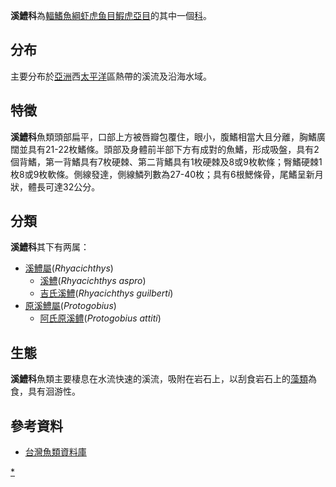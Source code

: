 {{Automatic taxobox
| image = Loach goby, Rhyacichthys aspro (Valenciennes, 1837) by M. L. Nievera.jpg
| image_width = 250px
| authority= Jordan, 1905
}}
'''溪鱧科'''為[[輻鰭魚綱|輻鰭魚綱]][[虾虎鱼目|虾虎鱼目]][[鰕虎亞目|鰕虎亞目]]的其中一個[[科|科]]。

==分布==
主要分布於[[亞洲|亞洲]]西[[太平洋|太平洋]]區熱帶的溪流及沿海水域。

==特徵==
'''溪鱧科'''魚類頭部扁平，口部上方被唇瓣包覆住，眼小，腹鰭相當大且分離，胸鰭廣闊並具有21-22枚鰭條。頭部及身體前半部下方有成對的魚鰭，形成吸盤，具有2個背鰭，第一背鰭具有7枚硬棘、第二背鰭具有1枚硬棘及8或9枚軟條；臀鰭硬棘1枚8或9枚軟條。側線發達，側線鱗列數為27-40枚；具有6根鰓條骨，尾鰭呈新月狀，體長可達32公分。

==分類==
'''溪鱧科'''其下有两属：
* [[溪鱧屬|溪鱧屬]](''Rhyacichthys'')
**[[溪鱧|溪鱧]](''Rhyacichthys aspro'')
**[[吉氏溪鱧|吉氏溪鱧]](''Rhyacichthys guilberti'')
*[[原溪鱧屬|原溪鱧屬]](''Protogobius'')
**[[阿氏原溪鳢|阿氏原溪鳢]](''Protogobius attiti'')

==生態==
'''溪鱧科'''魚類主要棲息在水流快速的溪流，吸附在岩石上，以刮食岩石上的[[藻類|藻類]]為食，具有洄游性。

==參考資料==
*[https://web.archive.org/web/20160526235836/http://fishdb.sinica.edu.tw/AjaxTree/tree.php 台灣魚類資料庫]
{{Taxonbar|from=Q670222}}

[[Category:溪鱧科|*]]